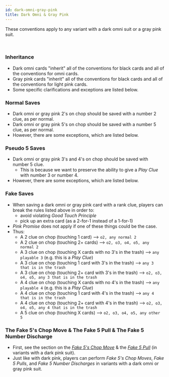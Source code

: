 ```yaml
---
id: dark-omni-gray-pink
title: Dark Omni & Gray Pink
---
```


These conventions apply to any variant with a dark omni suit or a gray pink suit.

<br />

### Inheritance

- Dark omni cards "inherit" all of the conventions for black cards and all of the conventions for omni cards.
- Gray pink cards "inherit" all of the conventions for black cards and all of the conventions for light pink cards.
- Some specific clarifications and exceptions are listed below.

### Normal Saves

- Dark omni or gray pink 2's on chop should be saved with a number 2 clue, as per normal.
- Dark omni or gray pink 5's on chop should be saved with a number 5 clue, as per normal.
- However, there are some exceptions, which are listed below.

### Pseudo 5 Saves

- Dark omni or gray pink 3's and 4's on chop should be saved with number 5 clue.
  - This is because we want to preserve the ability to give a _Play Clue_ with number 3 or number 4.
- However, there are some exceptions, which are listed below.

### Fake Saves

- When saving a dark omni or gray pink card with a rank clue, players can break the rules listed above in order to:
  - avoid violating _Good Touch Principle_
  - pick up an extra card (as a 2-for-1 instead of a 1-for-1)
- _Pink Promise_ does not apply if one of these things could be the case.
- Thus:
  - A 2 clue on chop (touching 1 card) --> `o2, any normal 2`
  - A 2 clue on chop (touching 2+ cards) --> `o2, o3, o4, o5, any normal 2`
  - A 3 clue on chop (touching X cards with no 3's in the trash) --> `any playable 3` (e.g. this is a _Play Clue_)
  - A 3 clue on chop (touching 1 card with 3's in the trash) --> `any 3 that is in the trash`
  - A 3 clue on chop (touching 2+ card with 3's in the trash) --> `o2, o3, o4, o5, any 3 that is in the trash`
  - A 4 clue on chop (touching X cards with no 4's in the trash) --> `any playable 4` (e.g. this is a _Play Clue_)
  - A 4 clue on chop (touching 1 card with 4's in the trash) --> `any 4 that is in the trash`
  - A 4 clue on chop (touching 2+ card with 4's in the trash) --> `o2, o3, o4, o5, any 4 that is in the trash`
  - A 5 clue on chop (touching X cards) --> `o2, o3, o4, o5, any other 5`

### The Fake 5's Chop Move & The Fake 5 Pull & The Fake 5 Number Discharge

- First, see the section on the _[Fake 5's Chop Move](dark-pink.mdx#the-fake-5s-chop-move)_ & the _[Fake 5 Pull](dark-pink.mdx#the-fake-5-pull--the-fake-5-number-discharge)_ (in variants with a dark pink suit).
- Just like with dark pink, players can perform _Fake 5's Chop Moves_, _Fake 5 Pulls_, and _Fake 5 Number Discharges_ in variants with a dark omni or gray pink suit.
